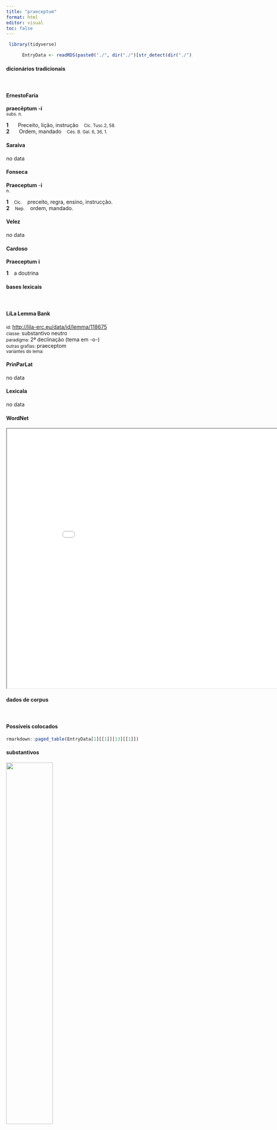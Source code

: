 ```yaml
---
title: "praeceptum"
format: html
editor: visual
toc: false
---
```



```r
 library(tidyverse) 

      EntryData <- readRDS(paste0("./", dir("./")[str_detect(dir("./"), "_xx112-114-97-101-99-101-112-116-117-109xx_.rds")]))

```


#### dicionários tradicionais

&emsp;




::: panel-tabset

#### ErnestoFaria

<b>praecēptum</b> <b>-í</b> <br> <small>subs. n.</small> <br> <small></small>   <p> <b>1</b> &ensp; <small></small> &ensp; Preceito, lição, instrução &ensp; <small>Cíc. Tusc.2, 58.</small> <br> <b>2</b> &ensp; <small></small> &ensp; Ordem, mandado &ensp; <small>Cés. B. Gal. 6, 36, 1.</small> </p>




#### Saraiva

no data




#### Fonseca

<b>Praeceptum</b> -<b>i</b> <br> <small>n.</small>   <p> <b>1</b> &ensp; <small>Cic.</small> &ensp; preceito, regra, ensino, instrucção. <br> <b>2</b> &ensp; <small>Nep.</small> &ensp; ordem, mandado. </p>




#### Velez

no data




#### Cardoso

<b>Praeceptum</b> <b>i</b>   <p> <b>1</b> &ensp; a doutrina </p>


:::



#### bases lexicais

&emsp;






::: panel-tabset

#### LiLa Lemma Bank

<small> id: </small> <a href=' http://lila-erc.eu/data/id/lemma/118675 ' target="_blank"> http://lila-erc.eu/data/id/lemma/118675 </a> <br>
<small> classe: </small> substantivo neutro   <br>
<small> paradigma: </small> 2ª declinação (tema em -o-) <br>
<small> outras grafias: </small> praeceptom <br>
<small> variantes do lema: </small>  <br>





#### PrinParLat

no data




#### Lexicala

no data




#### WordNet

<iframe width='900' height='700' src='Media/Tree__xx112-114-97-101-99-101-112-116-117-109xx__sem_type_lexemes_pt.html'>

</iframe>


:::



#### dados de corpus

&emsp;




::: panel-tabset

#### Possíveis colocados

```r

rmarkdown::paged_table(EntryData[1][[1]][13][[1]])

```


#### substantivos

![](./Media/wordcloud__xx112-114-97-101-99-101-112-116-117-109xx__BY_collocate_scoreSUBST.webp){width=50% fig-alt='This chart plots collocate by scoreSUBST, for the headword praeceptum here are all the values plotted: collocate: officium; scoreSUBST: 2. collocate: ex; scoreSUBST: 0'}




#### adjetivos

![](./Media/wordcloud__xx112-114-97-101-99-101-112-116-117-109xx__BY_collocate_scoreADJ.webp){width=50% fig-alt='This chart plots collocate by scoreADJ, for the headword praeceptum here are all the values plotted: collocate: officium; scoreADJ: 0. collocate: ex; scoreADJ: 0'}




#### verbos

![](./Media/wordcloud__xx112-114-97-101-99-101-112-116-117-109xx__BY_collocate_scoreVERBO.webp){width=50% fig-alt='This chart plots collocate by scoreVERBO, for the headword praeceptum here are all the values plotted: collocate: officium; scoreVERBO: 0. collocate: ex; scoreVERBO: 0'}




#### advérbios

![](./Media/wordcloud__xx112-114-97-101-99-101-112-116-117-109xx__BY_collocate_scoreADV.webp){width=50% fig-alt='This chart plots collocate by scoreADV, for the headword praeceptum here are all the values plotted: collocate: officium; scoreADV: 0. collocate: ex; scoreADV: 0'}




#### preposições e conjunções

![](./Media/wordcloud__xx112-114-97-101-99-101-112-116-117-109xx__BY_collocate_scoreFUNC.webp){width=50% fig-alt='This chart plots collocate by scoreFUNC, for the headword praeceptum here are all the values plotted: collocate: officium; scoreFUNC: 0. collocate: ex; scoreFUNC: 20'}


:::



::: panel-tabset

#### ExemplosTraduzidos

<p> sed Allobroges ex <b>praecepto</b> Ciceronis per Gabinium ceteros conueniunt <br> <small> Sal.Cat.44.1 <br> Mas os Alóbroges, conforme a recomendação de Cícero, vão ao encontro dos demais por intermédio de Gabínio. <small> [JDD] </small> </small> </p>
; <p> tria deinde ex <b>praecepto</b> ueteri praestanda sunt ut uitentur odium inuidia contemptus <br> <small> Sen.Ep.14.10 <br> Depois, segundo um antigo preceito, é preciso ter em conta três coisas para serem evitadas: o ódio, a inveja, o menosprezo. <small> [JDD] </small> </small> </p>
; <p> quis est enim qui nullis officii <b>praeceptis</b> tradendis philosophum se audeat dicere <br> <small> Cic.Off.1.5 <br> Pois quem é que, não transmitindo nenhuns preceitos do dever, ousa se dizer filósofo? <small> [JDD] </small> </small> </p>





#### Frequência por autor

![](./Media/barchart__xx112-114-97-101-99-101-112-116-117-109xx__lemma_BY_author_Frequencies.webp){width=50% fig-alt='This charts plots the frequency of lemma by author_Frequencies. The Hieronymus subcorpus registers the highest normalized frequency, with the value of 4.49 and an absolute frequency of 2. The Seneca subcorpus follows, with a normalized frequency of 3.73 and an absolute frequency of 20. the subcorpus with the least normalized frequency is Horatius with the normalized value of 0 and an absolute freqeuncy of 0. here are all the values: subcorpus: Caesar ; normalized frequency: 1 ; absolute frequency: 0.377672029609487. subcorpus: Cicero ; normalized frequency: 18 ; absolute frequency: 1.1213276519399. subcorpus: Horatius ; normalized frequency: 0 ; absolute frequency: 0. subcorpus: Ovidius ; normalized frequency: 0 ; absolute frequency: 0. subcorpus: Phaedrus ; normalized frequency: 1 ; absolute frequency: 1.5181417944436. subcorpus: Sallustius ; normalized frequency: 1 ; absolute frequency: 0.927557740469344. subcorpus: Seneca ; normalized frequency: 20 ; absolute frequency: 3.73266643026446. subcorpus: Suetonius ; normalized frequency: 0 ; absolute frequency: 0. subcorpus: Tacitus ; normalized frequency: 0 ; absolute frequency: 0. subcorpus: Vergilius ; normalized frequency: 0 ; absolute frequency: 0. subcorpus: Hieronymus ; normalized frequency: 2 ; absolute frequency: 4.49337227589306'}




#### Frequência por gênero

![](./Media/barchart__xx112-114-97-101-99-101-112-116-117-109xx__lemma_BY_genre_Frequencies.webp){width=50% fig-alt='This charts plots the frequency of lemma by genre_Frequencies. The Prosa.filosófica subcorpus registers the highest normalized frequency, with the value of 4.78 and an absolute frequency of 29. The Poesia.épica subcorpus follows, with a normalized frequency of 0 and an absolute frequency of 0. the subcorpus with the least normalized frequency is Poesia.lírica with the normalized value of 0 and an absolute freqeuncy of 0. here are all the values: subcorpus: Prosa.histórica ; normalized frequency: 2 ; absolute frequency: 0.486866768908688. subcorpus: Prosa.filosófica ; normalized frequency: 29 ; absolute frequency: 4.77751602115286. subcorpus: Prosa.oratória ; normalized frequency: 6 ; absolute frequency: 0.576075581116242. subcorpus: Prosa.epistolográfica ; normalized frequency: 3 ; absolute frequency: 0.794933623042476. subcorpus: Poesia.lírica ; normalized frequency: 0 ; absolute frequency: 0. subcorpus: Poesia.didática ; normalized frequency: 1 ; absolute frequency: 0.848248367121893. subcorpus: Poesia.trágica ; normalized frequency: 0 ; absolute frequency: 0. subcorpus: Poesia.épica ; normalized frequency: 0 ; absolute frequency: 0. subcorpus: Prosa.ficcional ; normalized frequency: 2 ; absolute frequency: 4.49337227589306'}




#### Frequência por século

![](./Media/barchart__xx112-114-97-101-99-101-112-116-117-109xx__lemma_BY_period_Frequencies.webp){width=50% fig-alt='This charts plots the frequency of lemma by period_Frequencies. The IV.d.C. subcorpus registers the highest normalized frequency, with the value of 4.49 and an absolute frequency of 2. The I.d.C. subcorpus follows, with a normalized frequency of 3.21 and an absolute frequency of 21. the subcorpus with the least normalized frequency is II.d.C. with the normalized value of 0 and an absolute freqeuncy of 0. here are all the values: subcorpus: I.a.C. ; normalized frequency: 20 ; absolute frequency: 0.930882010705143. subcorpus: I.d.C. ; normalized frequency: 21 ; absolute frequency: 3.21248279027077. subcorpus: II.d.C. ; normalized frequency: 0 ; absolute frequency: 0. subcorpus: IV.d.C. ; normalized frequency: 2 ; absolute frequency: 4.49337227589306'}


:::


